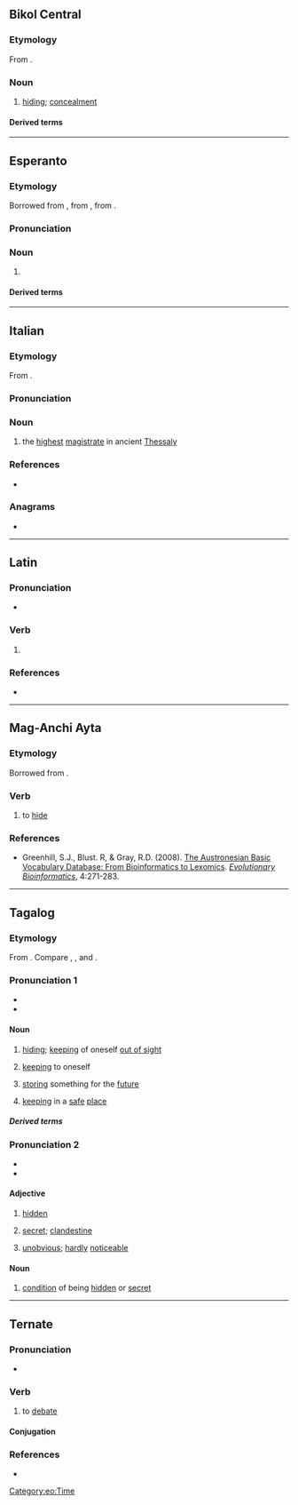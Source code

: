 {{also|Tago|tágo}}

==Bikol Central==

===Etymology===
From {{inh|tl|poz-pro|*taʀuq|t=to store, to put away}}.

===Noun===
{{head|bcl|noun|head=tagò}}

# [[hiding]]; [[concealment]]
#: {{syn|bcl|ulnok|hipli}}

====Derived terms====
{{der3|bcl|magtago|itago|tataghan}}

----

==Esperanto==

===Etymology===
Borrowed from {{bor|eo|de|Tag}}, from {{der|eo|goh|tag}}, from {{der|eo|gem-pro|*dagaz}}.

===Pronunciation===
{{eo-IPA|a=Eo-tago.ogg}}

===Noun===
{{eo-head}}

# {{l|en|day}}
#: {{uxi|eo|Deziranta vin feliĉon por la speciala '''tago'''. Havu mirindan naskiĝtagon!|Wishing you every happiness this special '''day''' brings. Have a wonderful birthday!}}
#: {{syn|eo|diurno|tagnokto}}

====Derived terms====
{{der4|eo|{{l|eo|antaŭtagmezo|t=forenoon}}|{{l|eo|antaŭtago|t=eve}}|{{l|eo|ĉiutaga|t=casual}}|{{l|eo|festotago|t=holiday}}|{{l|eo|labortago|t=work day}}|{{l|eo|laŭtage|t=per day}}|{{l|eo|naskiĝtago|t=birth date}}|{{l|eo|naskotago|t=birth date}}|{{l|eo|posttagmezo|t=afternoon}}|{{l|eo|taga|t=daily}}|{{l|eo|tagdaŭra|t=all-day}}|{{l|eo|tage|t=by day}}|{{l|eo|tagiĝi|t=to become day}}|{{l|eo|tagiĝo|t=dawn}}|{{l|eo|tagmezo|t=midday}}|{{l|eo|unutaga|t=one-day}}
}}

{{eo BRO|2}}
{{eo GCSE|0}}
{{Universala Vortaro}}

[[Category:eo:Time]]

----

==Italian==

===Etymology===
From {{bor|it|grc|ταγός}}.

===Pronunciation===
{{it-pr|tàgo}}

===Noun===
{{it-noun|m}}

# {{tlb|it|historical}} the [[highest]] [[magistrate]] in ancient [[Thessaly]]

===References===
* {{R:it:Trec}}

===Anagrams===
* {{anagrams|it|a=agot|gota|toga}}

----

==Latin==

===Pronunciation===
* {{la-IPA|tāgo}}

===Verb===
{{la-verb|3|tāgo|tetig|tact}}
# {{alternative form of|la|tango}}

===References===
* {{R:la:Olivetti|lemma=TAGO100}}

----

==Mag-Anchi Ayta==

===Etymology===
Borrowed from {{bor|sgb|tl|tago}}.

===Verb===
{{head|sgb|verb}}

# to [[hide]]

===References===
* Greenhill, S.J., Blust. R, & Gray, R.D. (2008). [https://web.archive.org/web/20180628015506/https://abvd.shh.mpg.de/publications/index.php?pub=Greenhill_et_al2008 The Austronesian Basic Vocabulary Database: From Bioinformatics to Lexomics]. ''[http://journals.sagepub.com/doi/abs/10.4137/EBO.S893 Evolutionary Bioinformatics]'', 4:271-283.

----

==Tagalog==

===Etymology===
From {{inh|tl|poz-pro|*taʀuq|t=to store, to put away}}. Compare {{cog|ilo|tago}}, {{cog|ms|taruh}}, and {{cog|tet|tau}}.

===Pronunciation 1===
* {{hyph|tl|ta|go}}
* {{tl-IPA|tagò}}

====Noun====
{{tl-noun|tagò}}

# [[hiding]]; [[keeping]] of oneself [[out of sight]]
#: {{syn|tl|pagtago|pagtatago|kubli|pagkubli|pagkukubli}}
# [[keeping]] to oneself {{gl|of a secret}}
#: {{syn|tl|paglilihim}}
# [[storing]] something for the [[future]]
#: {{syn|tl|impok|pag-iimpok}}
# [[keeping]] in a [[safe]] [[place]] {{gl|of something}}

=====Derived terms=====
{{der3|tl|taguan|nakatago|ipagtago|itago|magpatago|ipatago|magtago|magtaguan|pagtaguan|pagtago|pagtatago|patago|tumago|tago-taguan}}

===Pronunciation 2===
* {{hyph|tl|ta|go}}
* {{tl-IPA|tagô}}

====Adjective====
{{tl-adj|tagô}}

# [[hidden]] {{gl|of a place}}
#: {{syn|tl|kubli|nakakubli}}
# [[secret]]; [[clandestine]]
#: {{syn|tl|lihim|sekreto|lingid}}
# [[unobvious]]; [[hardly]] [[noticeable]]

====Noun====
{{tl-noun|tagô}}

# [[condition]] of being [[hidden]] or [[secret]]

----

==Ternate==

===Pronunciation===
* {{IPA|tft|[ˈta.ɡo]}}

===Verb===
{{tft-verb}}

# {{lb|tft|intransitive}} to [[debate]]

====Conjugation====
{{tft-conj}}

===References===
* {{R:tft:Hayami-Allen:2001}}